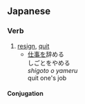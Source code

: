 ==Japanese==
{{ja-kanjitab|辞}}
===Verb===
{{ja-verb|kk|type=2|tr=trans|hira=やめる|rom=yameru}}
#[[resign]], [[quit]]
#*[[仕事]]を辞める<br>しごとをやめる<br>''shigoto o yameru''<br>quit one's job
====Conjugation====
{{ja-ichi|辞め|やめ|yame}}